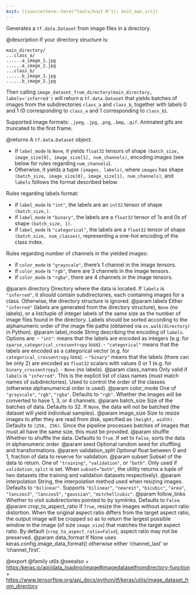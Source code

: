 ```yaml
---
knit: ({source(here::here("tools/knit.R")); knit_man_src})
---
```

Generates a `tf.data.Dataset` from image files in a directory.

@description
If your directory structure is:

```
main_directory/
...class_a/
......a_image_1.jpg
......a_image_2.jpg
...class_b/
......b_image_1.jpg
......b_image_2.jpg
```

Then calling `image_dataset_from_directory(main_directory,
labels='inferred')` will return a `tf.data.Dataset` that yields batches of
images from the subdirectories `class_a` and `class_b`, together with labels
0 and 1 (0 corresponding to `class_a` and 1 corresponding to `class_b`).

Supported image formats: `.jpeg`, `.jpg`, `.png`, `.bmp`, `.gif`.
Animated gifs are truncated to the first frame.

@returns
A `tf.data.Dataset` object.

- If `label_mode` is `None`, it yields `float32` tensors of shape
    `(batch_size, image_size[0], image_size[1], num_channels)`,
    encoding images (see below for rules regarding `num_channels`).
- Otherwise, it yields a tuple `(images, labels)`, where `images` has
    shape `(batch_size, image_size[0], image_size[1], num_channels)`,
    and `labels` follows the format described below.

Rules regarding labels format:

- if `label_mode` is `"int"`, the labels are an `int32` tensor of shape
    `(batch_size,)`.
- if `label_mode` is `"binary"`, the labels are a `float32` tensor of
    1s and 0s of shape `(batch_size, 1)`.
- if `label_mode` is `"categorical"`, the labels are a `float32` tensor
    of shape `(batch_size, num_classes)`, representing a one-hot
    encoding of the class index.

Rules regarding number of channels in the yielded images:

- if `color_mode` is `"grayscale"`,
    there's 1 channel in the image tensors.
- if `color_mode` is `"rgb"`,
    there are 3 channels in the image tensors.
- if `color_mode` is `"rgba"`,
    there are 4 channels in the image tensors.

@param directory Directory where the data is located.
    If `labels` is `"inferred"`, it should contain
    subdirectories, each containing images for a class.
    Otherwise, the directory structure is ignored.
@param labels Either `"inferred"`
    (labels are generated from the directory structure),
    `None` (no labels),
    or a list/tuple of integer labels of the same size as the number of
    image files found in the directory. Labels should be sorted
    according to the alphanumeric order of the image file paths
    (obtained via `os.walk(directory)` in Python).
@param label_mode String describing the encoding of `labels`. Options are:
    - `"int"`: means that the labels are encoded as integers
        (e.g. for `sparse_categorical_crossentropy` loss).
    - `"categorical"` means that the labels are
        encoded as a categorical vector
        (e.g. for `categorical_crossentropy` loss).
    - `"binary"` means that the labels (there can be only 2)
        are encoded as `float32` scalars with values 0 or 1
        (e.g. for `binary_crossentropy`).
    - `None` (no labels).
@param class_names Only valid if `labels` is `"inferred"`.
    This is the explicit list of class names
    (must match names of subdirectories). Used to control the order
    of the classes (otherwise alphanumerical order is used).
@param color_mode One of `"grayscale"`, `"rgb"`, `"rgba"`.
    Defaults to `"rgb"`. Whether the images will be converted to
    have 1, 3, or 4 channels.
@param batch_size Size of the batches of data. Defaults to 32.
    If `None`, the data will not be batched
    (the dataset will yield individual samples).
@param image_size Size to resize images to after they are read from disk,
    specified as `(height, width)`. Defaults to `(256, 256)`.
    Since the pipeline processes batches of images that must all have
    the same size, this must be provided.
@param shuffle Whether to shuffle the data. Defaults to `True`.
    If set to `False`, sorts the data in alphanumeric order.
@param seed Optional random seed for shuffling and transformations.
@param validation_split Optional float between 0 and 1,
    fraction of data to reserve for validation.
@param subset Subset of the data to return.
    One of `"training"`, `"validation"`, or `"both"`.
    Only used if `validation_split` is set.
    When `subset="both"`, the utility returns a tuple of two datasets
    (the training and validation datasets respectively).
@param interpolation String, the interpolation method used when
    resizing images. Defaults to `"bilinear"`.
    Supports `"bilinear"`, `"nearest"`, `"bicubic"`, `"area"`,
    `"lanczos3"`, `"lanczos5"`, `"gaussian"`, `"mitchellcubic"`.
@param follow_links Whether to visit subdirectories pointed to by symlinks.
    Defaults to `False`.
@param crop_to_aspect_ratio If `True`, resize the images without aspect
    ratio distortion. When the original aspect ratio differs from the
    target aspect ratio, the output image will be cropped so as to
    return the largest possible window in the image
    (of size `image_size`) that matches the target aspect ratio. By
    default (`crop_to_aspect_ratio=False`), aspect ratio may not be
    preserved.
@param data_format If None uses keras.config.image_data_format()
    otherwise either 'channel_last' or 'channel_first'.

@export
@family utils
@seealso
+ <https:/keras.io/api/data_loading/image#imagedatasetfromdirectory-function>
+ <https://www.tensorflow.org/api_docs/python/tf/keras/utils/image_dataset_from_directory>
